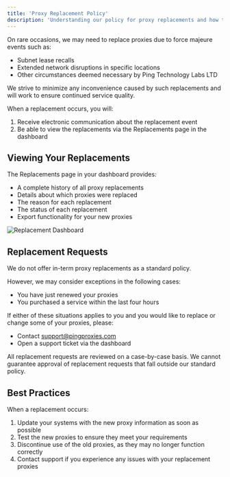```yaml
---
title: 'Proxy Replacement Policy'
description: 'Understanding our policy for proxy replacements and how to handle replacement events'
---
```


On rare occasions, we may need to replace proxies due to force majeure events such as:

- Subnet lease recalls
- Extended network disruptions in specific locations
- Other circumstances deemed necessary by Ping Technology Labs LTD

We strive to minimize any inconvenience caused by such replacements and will work to ensure continued service quality.

When a replacement occurs, you will:

1. Receive electronic communication about the replacement event
2. Be able to view the replacements via the Replacements page in the dashboard

## Viewing Your Replacements

The Replacements page in your dashboard provides:

- A complete history of all proxy replacements
- Details about which proxies were replaced
- The reason for each replacement
- The status of each replacement
- Export functionality for your new proxies

<img src="/images/replacement-dashboard.png" alt="Replacement Dashboard" />

## Replacement Requests

We do not offer in-term proxy replacements as a standard policy. 

However, we may consider exceptions in the following cases:

- You have just renewed your proxies
- You purchased a service within the last four hours

If either of these situations applies to you and you would like to replace or change some of your proxies, please:

- Contact [support@pingproxies.com](mailto:support@pingproxies.com)
- Open a support ticket via the dashboard

<Note>
  All replacement requests are reviewed on a case-by-case basis. We cannot guarantee approval of replacement requests that fall outside our standard policy.
</Note>

## Best Practices

When a replacement occurs:

1. Update your systems with the new proxy information as soon as possible
2. Test the new proxies to ensure they meet your requirements
3. Discontinue use of the old proxies, as they may no longer function correctly
4. Contact support if you experience any issues with your replacement proxies